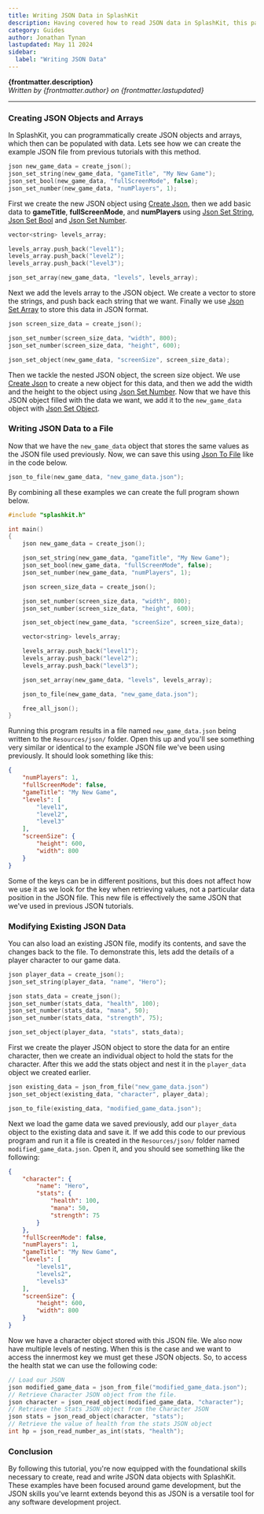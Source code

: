 ```yaml
---
title: Writing JSON Data in SplashKit
description: Having covered how to read JSON data in SplashKit, this part of the tutorial focuses on creating and writing data to JSON files. This functionality is crucial for features like saving game settings or player progress and information.
category: Guides
author: Jonathan Tynan
lastupdated: May 11 2024
sidebar:
  label: "Writing JSON Data"
---
```



**{frontmatter.description}**  
_Written by {frontmatter.author} on {frontmatter.lastupdated}_

---

### Creating JSON Objects and Arrays

In SplashKit, you can programmatically create JSON objects and arrays, which then can be populated with data. Lets see how we can create the example JSON file from previous tutorials with this method.

<Tabs syncKey="code-language">
  <TabItem label="C++">

  ```cpp
  json new_game_data = create_json();
  json_set_string(new_game_data, "gameTitle", "My New Game");
  json_set_bool(new_game_data, "fullScreenMode", false);
  json_set_number(new_game_data, "numPlayers", 1);
  ```

  </TabItem>
</Tabs>

First we create the new JSON object using [Create Json](/api/json/#create-json), then we add basic data to **gameTitle**, **fullScreenMode**, and **numPlayers** using [Json Set String](/api/json/#json-set-string), [Json Set Bool](/api/json/#json-set-bool) and [Json Set Number](/api/json#json-set-number).

<Tabs syncKey="code-language">
  <TabItem label="C++">

  ```cpp
  vector<string> levels_array;

  levels_array.push_back("level1");
  levels_array.push_back("level2");
  levels_array.push_back("level3");

  json_set_array(new_game_data, "levels", levels_array);
  ```

  </TabItem>
</Tabs>

Next we add the levels array to the JSON object. We create a vector to store the strings, and push back each string that we want. Finally we use [Json Set Array](/api/json/#json-set-array) to store this data in JSON format.

<Tabs syncKey="code-language">
  <TabItem label="C++">
  
  ```cpp
  json screen_size_data = create_json();

  json_set_number(screen_size_data, "width", 800);
  json_set_number(screen_size_data, "height", 600);

  json_set_object(new_game_data, "screenSize", screen_size_data);
  ```

  </TabItem>
</Tabs>

Then we tackle the nested JSON object, the screen size object. We use [Create Json](/api/json/#create-json) to create a new object for this data, and then we add the width and the height to the object using [Json Set Number](/api/json/#json-set-number). Now that we have this JSON object filled with the data we want, we add it to the `new_game_data` object with [Json Set Object](/api/json/#json-set-object).

### Writing JSON Data to a File

Now that we have the `new_game_data` object that stores the same values as the JSON file used previously. Now, we can save this using [Json To File](/api/json/#json-to-file) like in the code below.

<Tabs syncKey="code-language">
  <TabItem label="C++">

  ```cpp
  json_to_file(new_game_data, "new_game_data.json");
  ```
  
  </TabItem>
</Tabs>

By combining all these examples we can create the full program shown below.

<Tabs syncKey="code-language">
  <TabItem label="C++">

  ```cpp
  #include "splashkit.h"

  int main() 
  {
      json new_game_data = create_json();

      json_set_string(new_game_data, "gameTitle", "My New Game");
      json_set_bool(new_game_data, "fullScreenMode", false);
      json_set_number(new_game_data, "numPlayers", 1);

      json screen_size_data = create_json();

      json_set_number(screen_size_data, "width", 800);
      json_set_number(screen_size_data, "height", 600);

      json_set_object(new_game_data, "screenSize", screen_size_data);

      vector<string> levels_array;

      levels_array.push_back("level1");
      levels_array.push_back("level2");
      levels_array.push_back("level3");

      json_set_array(new_game_data, "levels", levels_array);

      json_to_file(new_game_data, "new_game_data.json");

      free_all_json();
  }
  ```

  </TabItem>
</Tabs>

Running this program results in a file named `new_game_data.json` being written to the `Resources/json/` folder. Open this up and you'll see something very similar or identical to the example JSON file we've been using previously. It should look something like this:

```json
{
    "numPlayers": 1,
    "fullScreenMode": false,
    "gameTitle": "My New Game",
    "levels": [
        "level1",
        "level2",
        "level3"
    ],
    "screenSize": {
        "height": 600,
        "width": 800
    }
}
```

Some of the keys can be in different positions, but this does not affect how we use it as we look for the key when retrieving values, not a particular data position in the JSON file. This new file is effectively the same JSON that we've used in previous JSON tutorials.

### Modifying Existing JSON Data

You can also load an existing JSON file, modify its contents, and save the changes back to the file. To demonstrate this, lets add the details of a player character to our game data.

<Tabs syncKey="code-language">
  <TabItem label="C++">

  ```cpp
  json player_data = create_json();
  json_set_string(player_data, "name", "Hero");

  json stats_data = create_json();
  json_set_number(stats_data, "health", 100);
  json_set_number(stats_data, "mana", 50);
  json_set_number(stats_data, "strength", 75);

  json_set_object(player_data, "stats", stats_data);
  ```
  
  </TabItem>
</Tabs>

First we create the player JSON object to store the data for an entire character, then we create an individual object to hold the stats for the character. After this we add the stats object and nest it in the `player_data` object we created earlier.

<Tabs syncKey="code-language">
  <TabItem label="C++">

  ```cpp
  json existing_data = json_from_file("new_game_data.json")
  json_set_object(existing_data, "character", player_data);

  json_to_file(existing_data, "modified_game_data.json");
  ```

  </TabItem>
</Tabs>

Next we load the game data we saved previously, add our `player_data` object to the existing data and save it. If we add this code to our previous program and run it a file is created in the `Resources/json/` folder named `modified_game_data.json`. Open it, and you should see something like the following:

```json
{
    "character": {
        "name": "Hero",
        "stats": {
            "health": 100,
            "mana": 50,
            "strength": 75
        }
    },
    "fullScreenMode": false,
    "numPlayers": 1,
    "gameTitle": "My New Game",
    "levels": [
        "levels1",
        "levels2",
        "levels3"
    ],
    "screenSize": {
        "height": 600,
        "width": 800
    }
}
```

Now we have a character object stored with this JSON file. We also now have multiple levels of nesting. When this is the case and we want to access the innermost key we must get these JSON objects. So, to access the health stat we can use the following code:

<Tabs syncKey="code-language">
  <TabItem label="C++">

  ```cpp
  // Load our JSON
  json modified_game_data = json_from_file("modified_game_data.json");
  // Retrieve Character JSON object from the file.
  json character = json_read_object(modified_game_data, "character");
  // Retrieve the Stats JSON object from the Character JSON
  json stats = json_read_object(character, "stats");
  // Retrieve the value of health from the stats JSON object
  int hp = json_read_number_as_int(stats, "health");
  ```
  
  </TabItem>
</Tabs>

### Conclusion

By following this tutorial, you're now equipped with the foundational skills necessary to create, read and write JSON data objects with SplashKit. These examples have been focused around game development, but the JSON skills you've learnt extends beyond this as JSON is a versatile tool for any software development project.
